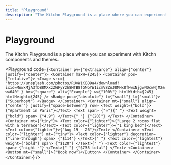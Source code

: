 ```yaml
---
title: "Playground"
description: "The Kitchn Playground is a place where you can experiment with Kitchn components and themes."
---
```



# Playground

The Kitchn Playground is a place where you can experiment with Kitchn components and themes.

<Playground
  code={`
<Container py={"extraLarge"} align={"center"} justify={"center"}>
  <Container maxW={245}>
    <Container pos={"relative"}>
      <Image
        src={
          "https://unsplash.com/photos/RUvW1KGD9a4/download?ixid=MnwxMjA3fDB8MXxzZWFyY2h8MTB8fGNoYW1icmV8ZnJ8MHx8fHwxNjgwNDcwNjM2&w=640"
        }
        br={"square"}
        alt={"Example"}
        w={"100%"}
        htmlWidth={245}
        htmlHeight={245}
      />
      <Badge pos={"absolute"} t={"small"} l={"small"}>
        {"Superhost"}
      </Badge>
    </Container>
    <Container mt={"small"} align={"center"} justify={"space-between"} row>
      <Text weight={"bold"}>{"Apartment in Paris"}</Text>
      <Text span>
        {"⭐"}{" "}
        <Text weight={"bold"} span>
          {"4.9"}
        </Text>{" "}
        {"(20)"}
      </Text>
    </Container>
    <Container mt={"tiny"}>
      <Text color={"lighter"}>{"Large 2 rooms flat with a terrace"}</Text>
      <Text color={"lighter"}>{"1 king bed"}</Text>
      <Text color={"lighter"}>{"Aug 19 - 26"}</Text>
    </Container>
    <Text color={"lighter"} mt={"tiny"}>
      <Text color={"lighter"} decoration={"line-through"} span>
        {"$114"}
      </Text>{" "}
      <Text color={"lightest"} weight={"bold"} span>
        {"$120"}
      </Text>{" "}
      <Text color={"lightest"} span>
        {"night ·"}
      </Text>{" "}
      {"$735 total"}
    </Text>
    <Container>
      <Button mt={"small"}>{"Book now"}</Button>
    </Container>
  </Container>
</Container>
`}
/>
